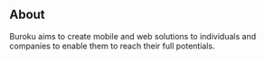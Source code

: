## About

Buroku aims to create mobile and web solutions to individuals and companies to enable them to reach their full potentials. 